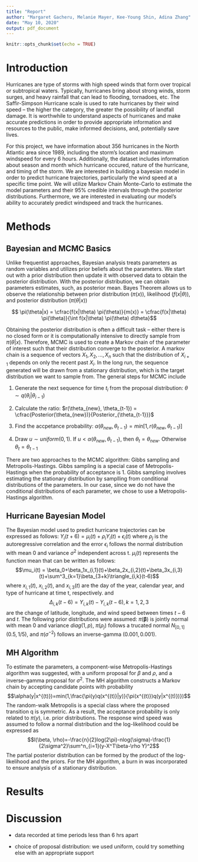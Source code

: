```yaml
---
title: "Report"
author: "Margaret Gacheru, Melanie Mayer, Kee-Young Shin, Adina Zhang"
date: "May 10, 2020"
output: pdf_document
---
```


```r
knitr::opts_chunk$set(echo = TRUE)
```


# Introduction

Hurricanes are type of storms with high speed winds that form over tropical or subtropical waters. Typically, hurricanes bring about strong winds, storm surges, and heavy rainfall that can lead to flooding, tornadoes, etc. The Saffir-Simpson Hurricane scale is used to rate hurricanes by their wind speed -- the higher the category, the greater the possibility of landfall damage. It is worthwhile to understand aspects of hurricanes and make accurate predictions in order to provide appropriate information and resources to the public, make informed decisions, and, potentially save lives.

For this project, we have information about 356 hurricanes in the North Atlantic area since 1989, including the storm's location and maximum windspeed for every 6 hours. Additionally, the dataset includes information about season and month which hurricane occured, nature of the hurricane, and timing of the storm. We are interested in building a bayesian model in order to predict hurricane trajectories, particularly the wind speed at a specific time point. We will utilize Markov Chain Monte-Carlo to estimate the model parameters and their 95% credible intervals through the posterior distributions. Furthermore, we are interested in evaluating our model's ability to accurately predict windspeed and track the hurricanes.


# Methods 

## Bayesian and MCMC Basics

Unlike frequentist approaches, Bayesian analysis treats parameters as random variables and utilizes prior beliefs about the parameters. We start out with a prior distribution then update it with observed data to obtain the posterior distribution. With the posterior distribution, we can obtain parameters estimates, such, as posterior mean. Bayes Theorem allows us to observe the relationship between prior distribution ($\pi(x)$), likelihood ($f(x|\theta)$), and posterior distribution ($\pi(\theta|x)$)

$$ \pi(\theta|x) = \cfrac{f(x|\theta) \pi(\theta)}{m(x)} = 
\cfrac{f(x|\theta) \pi(\theta)}{\int f(x|\theta) \pi(\theta) d\theta}$$

Obtaining the posterior distribution is often a difficult task -- either there is no closed form or it is computationally intensive to directly sample from $\pi(\theta|x)$. Therefore, MCMC is used to create a Markov chain of the parameter of interest such that their distribution converge to the posterior. A markov chain is a sequence of vectors $X_1, X_2,...,X_n$ such that the distribution of $X_{i+1}$ depends on only the recent past $X_{i}$. In the long run, the sequence generated will be drawn from a stationary distribution, which is the target distribution we want to sample from. The general steps for MCMC include 

1. Generate the next sequence for time $t_i$ from the proposal distribution: $\theta \sim q(\theta_i|\theta_{i-1})$

2. Calculate the ratio: $r(\theta_{new}, \theta_{t-1}) = \cfrac{Posterior(\theta_{new})}{Posterior_{\theta_{t-1}}}$

3. Find the accpetance probability: $\alpha(\theta_{new}, \theta_{t-1}) = min[1, r(\theta_{new}, \theta_{t-1})]$

4. Draw $u \sim uniform(0,1)$. If $u < \alpha(\theta_{new}, \theta_{t-1})$, then $\theta_{t} = \theta_{new}$. Otherwise $\theta_{t} = \theta_{t-1}$

There are two approaches to the MCMC algorithm: Gibbs sampling and Metropolis-Hastings. Gibbs sampling is a special case of Metropolis-Hastings when the probability of acceptance is 1. Gibbs sampling involves estimating the stationary distribution by samplling from conditional distributions of the parameters. In our case, since we do not have the conditional distributions of each parameter, we chose to use a Metropolis-Hastings algorithm.


## Hurricane Bayesian Model

The Bayesian model used to predict hurricane trajectories can be expressed as follows:
$Y_i(t+6)=\mu_i(t)+\rho_iY_i(t)+\epsilon_i(t)$
where $\rho_j$ is the autoregressive correlation and the error $\epsilon_i$ follows the normal distribution with mean 0 and variance $\sigma^2$ independent across t. $\mu_i(t)$ represents the function mean that can be written as follows:
$$\mu_i(t) = \beta_0+\beta_1x_{i,1}(t)+\beta_2x_{i,2}(t)+\beta_3x_{i,3}(t)+\sum^3_{k=1}\beta_{3+k}\triangle_{i,k}(t-6)$$
where $x_{i,1}(t)$, $x_{i,2}(t)$, and $x_{i,3}(t)$ are the day of the year, calendar year, and type of hurricane at time t, respectively. 
and
$$\Delta_{i,k}(t-6) = Y_{i,k}(t) -Y_{i,k}(t-6),k=1,2,3$$
are the change of latitude, longitude, and wind speed
between times $t-6$ and $t$.
The following prior distributions were assumed:
$\pi(\boldsymbol{\beta})$ is jointly normal with mean 0 and variance $diag(1,p)$, $\pi(\rho_j)$ follows a trucated normal  $N_{[0,1]}(0.5, 1/5)$, and $\pi(\sigma^{-2})$ follows an inverse-gamma $(0.001, 0.001)$. 

## MH Algorithm
To estimate the parameters, a component-wise Metropolis-Hastings algorithm was suggested, with a uniform proposal for $\beta$ and $\rho$, and a inverse-gamma proposal for $\sigma^2$. The MH algorithm constructs a Markov chain by accepting candidate points with probability 
$$\alpha(y|x^{(t)})=min(1,\frac{\pi(y)q(x^{(t)}|y)}{\pi(x^{(t)})q(y|x^{(t)})})$$
The random-walk Metropolis is a special class where the proposed transition q is symmetric. As a result, the acceptance probability is only related to $\pi(y)$, i.e. prior distributions. The response wind speed was assumed to follow a normal distribution and the log-likelihood could be expressed as 
$$l(\beta, \rho)=-\frac{n}{2}log(2\pi)-nlog(\sigma)-\frac{1}{2\sigma^2}\sum^n_{i=1}(y-X^T\beta-\rho Y)^2$$
The partial posterior distribution can be formed by the product of the log-likelihood and the priors. For the MH algorithm, a burn in was incorporated to ensure analysis of a stationary distribution.

# Results


# Discussion

- data recorded at time periods less than 6 hrs apart

- choice of proposal distribution: we used uniform, could try something else with an appropriate support



